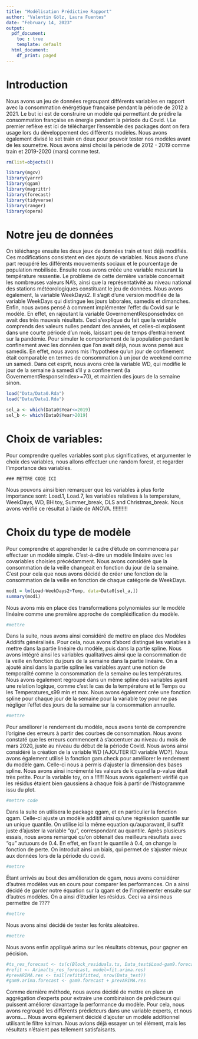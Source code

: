 ```yaml
---
title: "Modélisation Prédictive Rapport"
author: "Valentin Gölz, Laura Fuentes"
date: "February 14, 2023"
output:
  pdf_document: 
    toc : true
    template: default
  html_document:
    df_print: paged
---
```

\newpage
# Introduction
Nous avons un jeu de données regroupant différents variables en rapport avec la consommation énérgétique française pendant la période de 2012 à 2021. Le but ici est de construire un modèle qui permettant de prédire la consommation française en énergie pendant la période du Covid. \\
Le premier reflèxe est ici de télécharger l'ensemble des packages dont on fera usage lors du développement des différents modèles. Nous avons également divisé le set train en deux pour pouvoir tester nos modèles avant de les soumettre. Nous avons ainsi choisi la période de 2012 - 2019 comme train et 2019-2020 (mars) comme test.
```r
rm(list=objects())

library(mgcv)
library(yarrr)
library(qgam)
library(magrittr)
library(forecast)
library(tidyverse)
library(ranger)
library(opera)
```

# Notre jeu de données
On télécharge ensuite les deux jeux de données train et test déjà modifiés. Ces modifications consistent en des ajouts de variables. Nous avons d'une part recupéré les différents mouvements sociaux et le pourcentage de population mobilisée. Ensuite nous avons créée une variable mesurant la température ressentie. Le problème de cette dernière variable concernait les nombreuses valeurs NA's, ainsi que la représentativité au niveau national des stations météorologiques constituant le jeu de données. Nous avons également, la variable WeekDays2. Il s'agit d'une version modifiée de la variable WeekDays qui distingue les jours laborales, samedis et dimanches.  Enfin, nous avons pensé à comment implémenter l'effet du Covid sur le modèle. En effet, en rajoutant la variable GovernementResponseIndex on avait des très mauvais résultats. Ceci s'explique du fait que la variable comprends des valeurs nulles pendant des années, et celles-ci explosent dans une courte période d'un mois, laissant peu de temps d'entrainement sur la pandémie. Pour simuler le comportement de la population pendant le confinement avec les données que l'on avait déjà, nous avons pensé aux samedis. En effet, nous avons mis l'hypothèse qu'un jour de confinement était comparable en termes de consommation à un jour de weekend comme un samedi. Dans cet esprit, nous avons créé la variable WD, qui modifie le jour de la semaine à samedi s'il y a confinement (la GovernementResponseIndex>=70), et maintien des jours de la semaine sinon. 
```r
load("Data/Data0.Rda")
load("Data/Data1.Rda")

sel_a <- which(Data0$Year<=2019)
sel_b <- which(Data0$Year>2019)

```


# Choix de variables: 

Pour comprendre quelles variables sont plus significatives, et argumenter le choix des variables, nous allons effectuer une random forest, et regarder l'importance des variables.  
````Choix
### METTRE CODE ICI

````

Nous pouvons ainsi bien remarquer que les variables à plus forte importance sont: 
Load.1, Load.7, les variables relatives à la temperature, WeekDays, WD, BH toy, Summer_break, DLS and Christmas_break. Nous avons vérifié ce résultat à l'aide de ANOVA. !!!!!!!!!! 

# Choix du type de modèle 
Pour comprendre et apprehender le cadre d'étude on commencera par effectuer un modèle simple. C'est-à-dire un modèle linéaire avec les covariables choisies précédamment. Nous avons considéré que la consommation de la veille changeait en fonction du jour de la semaine. C'est pour cela que nous avons décidé de créer une fonction de la consommation de la veille en fonction de chaque catégorie de WeekDays.
```r
mod1 = lm(Load~WeekDays2+Temp, data=Data0[sel_a,])
summary(mod1)
```

Nous avons mis en place des transformations polynomiales sur le modèle linéaire comme une première approche de compléxification du modèle.  
```r
#mettre
```

Dans la suite, nous avons ainsi considéré de mettre en place des Modèles Additifs généralisés. Pour cela, nous avons d'abord distingué les variables à mettre dans la partie linéaire du modèle, puis dans la partie spline. Nous avons intégré ainsi les variables qualitatives ainsi que la consommation de la veille en fonction du jours de la semaine dans la partie linéaire. On a ajouté ainsi dans la partie spline les variables ayant une notion de temporalité comme la consommation de la semaine ou les températures. Nous avons également regroupé dans un même spline des variables ayant une relation logique, comme c'est le cas de la température et le Temps ou les Temperatures_s99 min et max. Nous avons également crée une fonction spline pour chaque jour de la semaine pour la variable toy pour ne pas négliger l'effet des jours de la semaine sur la consommation annuelle. 
```r
#mettre
```
Pour améliorer le rendement du modèle, nous avons tenté de comprendre l'origine des erreurs à partir des courbes de consommation. Nous avons constaté que les erreurs commencent à s'accentuer au niveau du mois de mars 2020, juste au niveau du début de la période Covid. Nous avons ainsi considéré la création de la variable WD [AJOUTER ICI variable WD?]. Nous avons également utilisé la fonction gam.check pour améliorer le rendement du modèle gam. Celle-ci nous a permis d'ajuster la dimension des bases spline. Nous avons ainsi incrémenté les valeurs de k quand la p-value était très petite. Pour la variable toy, on a !!!!!!
Nous avons également vérifié que les résidus étaient bien gaussiens à chaque fois à partir de l'histogramme issu du plot. 
```r
#mettre code
```


Dans la suite on utilisera le package qgam, et en particulier la fonction qgam. Celle-ci ajuste un modèle additif ainsi qu'une régréssion quantile sur un unique quantile. On utilise ici la même equation qu'auparavant, il suffit juste d'ajuster la variable "qu", correspondant au quantile. Après plusieurs essais, nous avons remarqué qu'on obtenait des meilleurs résultats avec "qu" autuours de 0.4. En effet, en fixant le quantile à 0.4, on change la fonction de perte. On introduit ainsi un biais, qui permet de s'ajuster mieux aux données lors de la période du covid.  
```r
#mettre
```

Étant arrivés au bout des amélioration de qgam, nous avons considérer d'autres modèles vus en cours pour comparer les performances. 
On a ainsi décidé de garder notre équation sur la qgam et de l'implémenter ensuite sur d'autres modèles. On a ainsi d'étudier les résidus. Ceci va ainsi nous permettre de ????
```r
#mettre
```

Nous avons ainsi décidé de tester les forêts aléatoires. 
```r
#mettre
```
Nous avons enfin appliqué arima sur les résultats obtenus, pour gagner en pécision. 
```r
#ts_res_forecast <- ts(c(Block_residuals.ts, Data_test$Load-gam9.forecast),  frequency= 7)
#refit <- Arima(ts_res_forecast, model=fit.arima.res)
#prevARIMA.res <- tail(refit$fitted, nrow(Data_test))
#gam9.arima.forecast <- gam9.forecast + prevARIMA.res
```

Comme dernière méthode, nous avons décidé de mettre en place un aggrégation d'experts pour extraire une combinaison de prédicteurs qui puissent améliorer davantage la performance du modèle. Pour cela, nous avons regroupé les différents prédicteurs dans une variable experts, et nous avons....
Nous avons également décidé d'ajouter un modèle additionnel utilisant le filtre kalman. Nous avions déjà essayer un tel élément, mais les résultats n'étaient pas tellement satisfaisants.  


